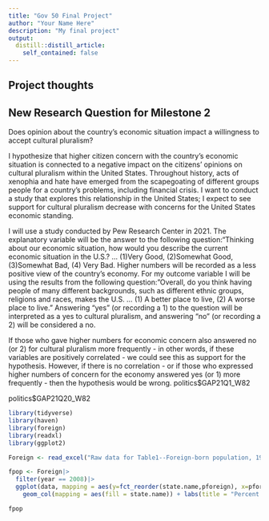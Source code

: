 ```yaml
---
title: "Gov 50 Final Project"
author: "Your Name Here"
description: "My final project"
output:
  distill::distill_article:
    self_contained: false
---
```




## Project thoughts
## New Research Question for Milestone 2


Does opinion about the country's economic situation impact a willingness to accept cultural pluralism? 

I hypothesize that higher citizen concern with the country's economic situation is connected to a negative impact on the citizens' opinions on cultural pluralism within the United States. Throughout history, acts of xenophia and hate have emerged from the scapegoating of different groups people for a country's problems, including financial crisis. I want to conduct a study that explores this relationship in the United States; I expect to see support for cultural pluralism decrease with concerns for the United States economic standing. 

I will use a study conducted by Pew Research Center in 2021. The explanatory variable will be the answer to the following question:"Thinking about our economic situation, how would you describe the current economic situation in the U.S.? ... (1)Very Good, (2)Somewhat Good, (3)Somewhat Bad, (4) Very Bad. Higher numbers will be recorded as a less positive view of the country's economy. For my outcome variable I will be using the results from the following question: "Overall, do you think having people of many different backgrounds, such as different ethnic groups, religions and races, makes the U.S. ... (1) A better place to live, (2) A worse place to live." Answering "yes" (or recording a 1) to the question will be interpreted as a yes to cultural pluralism, and answering "no" (or recording a 2) will be considered a no.  

If those who gave higher numbers for economic concern also answered no (or 2) for cultural pluralism more frequently - in other words, if these variables are positively correlated - we could see this as support for the hypothesis. However, if there is no correlation - or if those who expressed higher numbers of concern for the economy answered yes (or 1) more frequently - then the hypothesis would be wrong.
politics$GAP21Q1_W82

politics$GAP21Q20_W82





```r
library(tidyverse)
library(haven)
library(foreign)
library(readxl)
library(ggplot2)

Foreign <- read_excel("Raw data for Table1--Foreign-born population, 1996 and 2008.xlsx")

fpop <- Foreign|>
  filter(year == 2008)|>
  ggplot(data, mapping = aes(y=fct_reorder(state.name,pforeign), x=pforeign)) + 
    geom_col(mapping = aes(fill = state.name)) + labs(title = "Percent of Foreign Born Population", color = "State",caption="Percentage of Foreign Population per State in 2008", x="Percentage of Foreign Born Residents", y="State")

fpop

```

